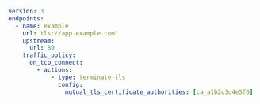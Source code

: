```yaml
version: 3
endpoints:
  - name: example
    url: tls://app.example.com"
    upstream:
      url: 80
    traffic_policy:
      on_tcp_connect:
        - actions:
            - type: terminate-tls
              config:
                mutual_tls_certificate_authorities: [ca_a1b2c3d4e5f6]
```
